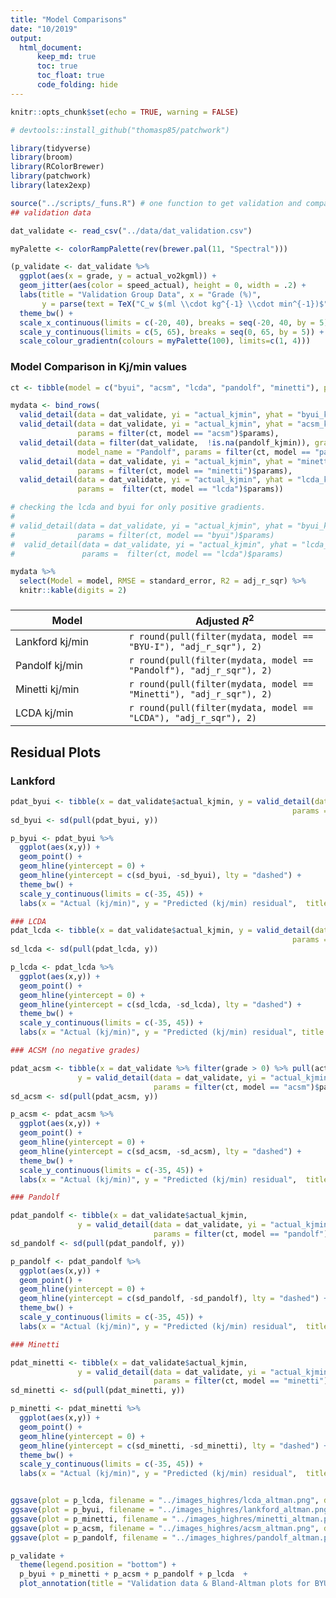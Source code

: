 ```yaml
---
title: "Model Comparisons"
date: "10/2019"
output: 
  html_document:
      keep_md: true
      toc: true
      toc_float: true
      code_folding: hide
---
```


```r
knitr::opts_chunk$set(echo = TRUE, warning = FALSE)
```

```r
# devtools::install_github("thomasp85/patchwork")

library(tidyverse)
library(broom)
library(RColorBrewer)
library(patchwork)
library(latex2exp)

source("../scripts/_funs.R") # one function to get validation and comparison metrics `valid_detail`
## validation data

dat_validate <- read_csv("../data/dat_validation.csv")


```


```r

myPalette <- colorRampPalette(rev(brewer.pal(11, "Spectral")))

(p_validate <- dat_validate %>% 
  ggplot(aes(x = grade, y = actual_vo2kgml)) +
  geom_jitter(aes(color = speed_actual), height = 0, width = .2) +
  labs(title = "Validation Group Data", x = "Grade (%)", 
       y = parse(text = TeX("C_w $(ml \\cdot kg^{-1} \\cdot min^{-1})$")), color = "Speed (mph)") +
  theme_bw() +
  scale_x_continuous(limits = c(-20, 40), breaks = seq(-20, 40, by = 5)) +
  scale_y_continuous(limits = c(5, 65), breaks = seq(0, 65, by = 5)) +
  scale_colour_gradientn(colours = myPalette(100), limits=c(1, 4)))
```



### Model Comparison in Kj/min values

```r

ct <- tibble(model = c("byui", "acsm", "lcda", "pandolf", "minetti"), params = c(6, 3, 4, 4, 2))

mydata <- bind_rows(
  valid_detail(data = dat_validate, yi = "actual_kjmin", yhat = "byui_kjmin", model_name = "BYU-I", params = filter(ct, model == "byui")$params),
  valid_detail(data = dat_validate, yi = "actual_kjmin", yhat = "acsm_kjmin", grade_filter = 0, model_name = "ACSM", 
               params = filter(ct, model == "acsm")$params),
  valid_detail(data = filter(dat_validate,  !is.na(pandolf_kjmin)), grade_filter = 0, yi = "actual_kjmin", yhat = "pandolf_kjmin", 
               model_name = "Pandolf", params = filter(ct, model == "pandolf")$params),
  valid_detail(data = dat_validate, yi = "actual_kjmin", yhat = "minetti_kjmin", model_name = "Minetti", 
               params = filter(ct, model == "minetti")$params),
  valid_detail(data = dat_validate, yi = "actual_kjmin", yhat = "lcda_kjmin", model_name = "LCDA", 
               params =  filter(ct, model == "lcda")$params))

# checking the lcda and byui for only positive gradients.
# 
# valid_detail(data = dat_validate, yi = "actual_kjmin", yhat = "byui_kjmin", model_name = "BYU-I", grade_filter = 0,
#              params = filter(ct, model == "byui")$params)
#  valid_detail(data = dat_validate, yi = "actual_kjmin", yhat = "lcda_kjmin", model_name = "LCDA", grade_filter = 0,
#               params =  filter(ct, model == "lcda")$params)

```

```r
mydata %>%
  select(Model = model, RMSE = standard_error, R2 = adj_r_sqr) %>%
  knitr::kable(digits = 2)
```


### 

| Model    | Adjusted $R^2$ |
|--------- |----------------|
|Lankford kj/min | `r round(pull(filter(mydata, model == "BYU-I"), "adj_r_sqr"), 2)`|
|Pandolf kj/min| `r round(pull(filter(mydata, model == "Pandolf"), "adj_r_sqr"), 2)`|
|Minetti kj/min | `r round(pull(filter(mydata, model == "Minetti"), "adj_r_sqr"), 2)`|
|LCDA kj/min | `r round(pull(filter(mydata, model == "LCDA"), "adj_r_sqr"), 2)`|



## Residual Plots

### Lankford

```r

pdat_byui <- tibble(x = dat_validate$actual_kjmin, y = valid_detail(data = dat_validate, yi = "actual_kjmin", yhat = "byui_kjmin", 
                                                               params =  filter(ct, model == "byui")$params, resid_out = TRUE))
sd_byui <- sd(pull(pdat_byui, y))

p_byui <- pdat_byui %>%
  ggplot(aes(x,y)) +
  geom_point() +
  geom_hline(yintercept = 0) +
  geom_hline(yintercept = c(sd_byui, -sd_byui), lty = "dashed") +
  theme_bw() +
  scale_y_continuous(limits = c(-35, 45)) +
  labs(x = "Actual (kj/min)", y = "Predicted (kj/min) residual",  title = "Lankford model")

### LCDA
pdat_lcda <- tibble(x = dat_validate$actual_kjmin, y = valid_detail(data = dat_validate, yi = "actual_kjmin", yhat = "lcda_kjmin", 
                                                               params = filter(ct, model == "lcda")$params, resid_out = TRUE))
sd_lcda <- sd(pull(pdat_lcda, y))

p_lcda <- pdat_lcda %>%
  ggplot(aes(x,y)) +
  geom_point() +
  geom_hline(yintercept = 0) +
  geom_hline(yintercept = c(sd_lcda, -sd_lcda), lty = "dashed") +
  theme_bw() +
  scale_y_continuous(limits = c(-35, 45)) +
  labs(x = "Actual (kj/min)", y = "Predicted (kj/min) residual", title = "LCDA model")

### ACSM (no negative grades)

pdat_acsm <- tibble(x = dat_validate %>% filter(grade > 0) %>% pull(actual_kjmin), 
               y = valid_detail(data = dat_validate, yi = "actual_kjmin", yhat = "acsm_kjmin", grade_filter = 0,
                                params = filter(ct, model == "acsm")$params, resid_out = TRUE))
sd_acsm <- sd(pull(pdat_acsm, y))

p_acsm <- pdat_acsm %>%
  ggplot(aes(x,y)) +
  geom_point() +
  geom_hline(yintercept = 0) +
  geom_hline(yintercept = c(sd_acsm, -sd_acsm), lty = "dashed") +
  theme_bw() +
  scale_y_continuous(limits = c(-35, 45)) +
  labs(x = "Actual (kj/min)", y = "Predicted (kj/min) residual",  title = "ACSM model")

### Pandolf

pdat_pandolf <- tibble(x = dat_validate$actual_kjmin, 
               y = valid_detail(data = dat_validate, yi = "actual_kjmin", yhat = "pandolf_kjmin", 
                                params = filter(ct, model == "pandolf")$params, resid_out = TRUE), grade_filter = 0)
sd_pandolf <- sd(pull(pdat_pandolf, y))

p_pandolf <- pdat_pandolf %>%
  ggplot(aes(x,y)) +
  geom_point() +
  geom_hline(yintercept = 0) +
  geom_hline(yintercept = c(sd_pandolf, -sd_pandolf), lty = "dashed") +
  theme_bw() +
  scale_y_continuous(limits = c(-35, 45)) +
  labs(x = "Actual (kj/min)", y = "Predicted (kj/min) residual",  title = "Pandolf model")

### Minetti

pdat_minetti <- tibble(x = dat_validate$actual_kjmin, 
               y = valid_detail(data = dat_validate, yi = "actual_kjmin", yhat = "minetti_kjmin", 
                                params = filter(ct, model == "minetti")$params, resid_out = TRUE))
sd_minetti <- sd(pull(pdat_minetti, y))

p_minetti <- pdat_minetti %>%
  ggplot(aes(x,y)) +
  geom_point() +
  geom_hline(yintercept = 0) +
  geom_hline(yintercept = c(sd_minetti, -sd_minetti), lty = "dashed") +
  theme_bw() +
  scale_y_continuous(limits = c(-35, 45)) +
  labs(x = "Actual (kj/min)", y = "Predicted (kj/min) residual",  title = "Minetti model")


ggsave(plot = p_lcda, filename = "../images_highres/lcda_altman.png", dpi = 300, width = 5, height = 5)
ggsave(plot = p_byui, filename = "../images_highres/lankford_altman.png", dpi = 300, width = 5, height = 5)
ggsave(plot = p_minetti, filename = "../images_highres/minetti_altman.png", dpi = 300, width = 5, height = 5)
ggsave(plot = p_acsm, filename = "../images_highres/acsm_altman.png", dpi = 300, width = 5, height = 5)
ggsave(plot = p_pandolf, filename = "../images_highres/pandolf_altman.png", dpi = 300, width = 5, height = 5)

```


```r
p_validate + 
  theme(legend.position = "bottom") + 
  p_byui + p_minetti + p_acsm + p_pandolf + p_lcda  + 
  plot_annotation(title = "Validation data & Bland-Altman plots for BYU-I, Minetti, ACSM, Pandolf, and LCDA models")
```
